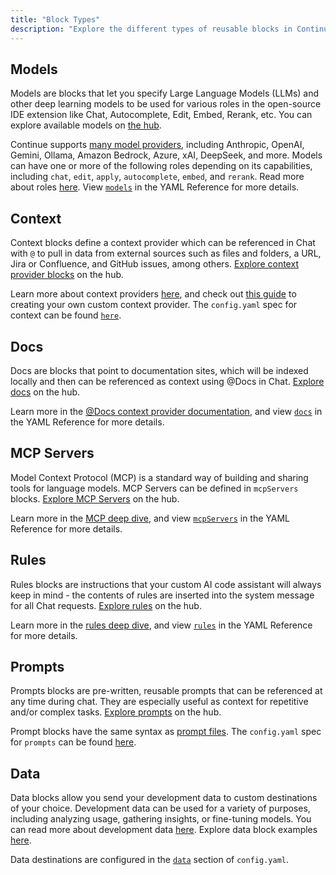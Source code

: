```yaml
---
title: "Block Types"
description: "Explore the different types of reusable blocks in Continue Hub including models, context providers, documentation, MCP servers, rules, prompts, and data components"
---
```


## Models

Models are blocks that let you specify Large Language Models (LLMs) and other deep learning models to be used for various roles in the open-source IDE extension like Chat, Autocomplete, Edit, Embed, Rerank, etc. You can explore available models on [the hub](https://hub.continue.dev/explore/models).

Continue supports [many model providers](/customization/models#openai), including Anthropic, OpenAI, Gemini, Ollama, Amazon Bedrock, Azure, xAI, DeepSeek, and more. Models can have one or more of the following roles depending on its capabilities, including `chat`, `edit`, `apply`, `autocomplete`, `embed`, and `rerank`. Read more about roles [here](/customize/model-roles). View [`models`](/reference#models) in the YAML Reference for more details.

## Context

Context blocks define a context provider which can be referenced in Chat with `@` to pull in data from external sources such as files and folders, a URL, Jira or Confluence, and GitHub issues, among others. [Explore context provider blocks](https://hub.continue.dev/explore/context) on the hub.

Learn more about context providers [here](/reference#context), and check out [this guide](/guides/build-your-own-context-provider) to creating your own custom context provider. The `config.yaml` spec for context can be found [`here`](/reference#context).

## Docs

Docs are blocks that point to documentation sites, which will be indexed locally and then can be referenced as context using @Docs in Chat. [Explore docs](https://hub.continue.dev/explore/docs) on the hub.

Learn more in the [@Docs context provider documentation](/customize/context/documentation), and view [`docs`](/reference#docs) in the YAML Reference for more details.

## MCP Servers

Model Context Protocol (MCP) is a standard way of building and sharing tools for language models. MCP Servers can be defined in `mcpServers` blocks. [Explore MCP Servers](https://hub.continue.dev/explore/mcp) on the hub.

Learn more in the [MCP deep dive](/customize/deep-dives/mcp), and view [`mcpServers`](/reference#mcpservers) in the YAML Reference for more details.

## Rules

Rules blocks are instructions that your custom AI code assistant will always keep in mind - the contents of rules are inserted into the system message for all Chat requests. [Explore rules](https://hub.continue.dev/explore/rules) on the hub.

Learn more in the [rules deep dive](/customize/deep-dives/rules), and view [`rules`](/reference#rules) in the YAML Reference for more details.

## Prompts

Prompts blocks are pre-written, reusable prompts that can be referenced at any time during chat. They are especially useful as context for repetitive and/or complex tasks. [Explore prompts](https://hub.continue.dev/explore/prompts) on the hub.

Prompt blocks have the same syntax as [prompt files](/customization/prompts). The `config.yaml` spec for `prompts` can be found [here](/reference#prompts).

## Data

Data blocks allow you send your development data to custom destinations of your choice. Development data can be used for a variety of purposes, including analyzing usage, gathering insights, or fine-tuning models. You can read more about development data [here](/customize/overview#development-data). Explore data block examples [here](https://hub.continue.dev/explore/data).

Data destinations are configured in the [`data`](/reference#data) section of `config.yaml`.